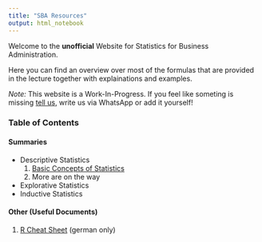 ```yaml
---
title: "SBA Resources"
output: html_notebook
---
```


Welcome to the **unofficial** Website for Statistics for Business Administration.

Here you can find an overview over most of the formulas that are provided in the lecture together with explainations and examples.

_Note:_ This website is a Work-In-Progress. If you feel like someting is missing [tell us](https://github.com/Leoniepopken/SBA/issues), write us via WhatsApp or add it yourself!

### Table of Contents

#### Summaries
- Descriptive Statistics
  1. [Basic Concepts of Statistics](./notebooks/basic-concepts.nb.html)
  2. More are on the way
- Explorative Statistics
- Inductive Statistics

#### Other (Useful Documents)
1. [R Cheat Sheet](./pdfs/r-befehle.pdf) (german only)

